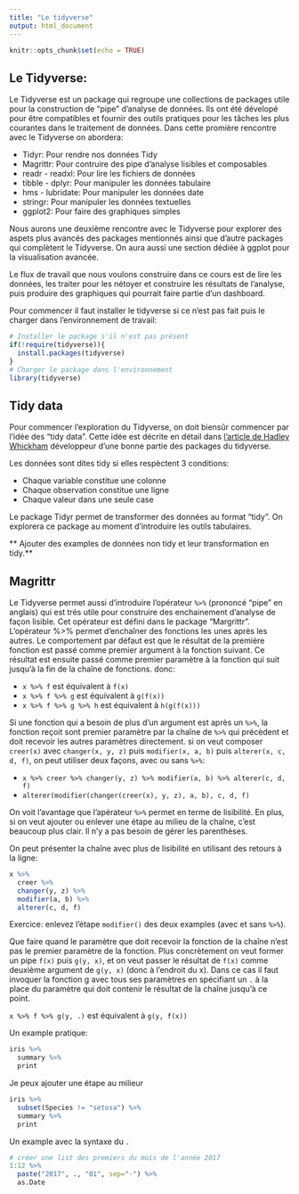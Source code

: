 ```yaml
---
title: "Le tidyverse"
output: html_document
---
```


```r
knitr::opts_chunk$set(echo = TRUE)
```

## Le Tidyverse:

Le Tidyverse est un package qui regroupe une collections de packages utile pour la construction de "pipe" d'analyse de données. Ils ont été dévelopé pour être compatibles et fournir des outils pratiques pour les tâches les plus courantes dans le traitement de données. Dans cette promière rencontre avec le Tidyverse on abordera:

- Tidyr:            Pour rendre nos données Tidy
- Magrittr:         Pour contruire des pipe d'analyse lisibles et composables
- readr - readxl:   Pour lire les fichiers de données
- tibble - dplyr:   Pour manipuler les données tabulaire     
- hms - lubridate:  Pour manipuler les données date
- stringr:          Pour manipuler les données textuelles
- ggplot2:          Pour faire des graphiques simples

Nous aurons une deuxième rencontre avec le Tidyverse pour explorer des aspets plus avancés des packages mentionnés ainsi que d'autre packages qui complètent le Tidyverse. On aura aussi une section dédiée à ggplot pour la visualisation avancée.

Le flux de travail que nous voulons construire dans ce cours est de lire les données, les traiter pour les nétoyer et construire les résultats de l'analyse, puis produire des graphiques qui pourrait faire partie d'un dashboard.

Pour commencer il faut installer le tidyverse si ce n'est pas fait puis le charger dans l'environnement de travail: 

```r
# Installer le package s'il n'est pas présent 
if(!require(tidyverse)){
  install.packages(tidyverse)
}
# Charger le package dans l'environnement
library(tidyverse)
```

## Tidy data

Pour commencer l'exploration du Tidyverse, on doit biensûr commencer par l'idée des "tidy data". Cette idée est décrite en détail dans [l'article de Hadley Whickham](http://vita.had.co.nz/papers/tidy-data.html) développeur d'une bonne partie des packages du tidyverse. 

Les données sont dites tidy si elles respèctent 3 conditions:

- Chaque variable constitue une colonne
- Chaque observation constitue une ligne
- Chaque valeur dans une seule case

Le package Tidyr permet de transformer des données au format "tidy". On explorera ce package au moment d'introduire les outils tabulaires. 

** Ajouter des examples de données non tidy et leur transformation en tidy.**

## Magrittr

Le Tidyverse permet aussi d'introduire l'opérateur `%>%` (prononcé "pipe" en anglais) qui est trés utile pour construire des enchainement d'analyse de façon lisible. Cet opérateur est défini dans le package "Margrittr".
L'opérateur %>% permet d'enchaîner des fonctions les unes après les autres. Le comportement par défaut est que le résultat de la première fonction est passé comme premier argument à la fonction suivant. Ce résultat est ensuite passé comme premier paramètre à la fonction qui suit jusqu'à la fin de la chaîne de fonctions.
donc:

- `x %>% f` est équivalent à `f(x)`
- `x %>% f %>% g` est équivalent à `g(f(x))`
- `x %>% f %>% g %>% h` est équivalent à `h(g(f(x)))`

Si une fonction qui a besoin de plus d'un argument est après un `%>%`, la fonction reçoit sont premier paramètre par la chaîne de `%>%` qui précèdent et doit recevoir les autres paramètres directement. si on veut composer `creer(x)` avec `changer(x, y, z)` puis `modifier(x, a, b)` puis `alterer(x, c, d, f)`, on peut utiliser deux façons, avec ou sans `%>%`:

- `x %>% creer %>% changer(y, z) %>% modifier(a, b) %>% alterer(c, d, f)`
- `alterer(modifier(changer(creer(x), y, z), a, b), c, d, f)`

On voit l'avantage que l'apérateur `%>%` permet en terme de lisibilité. En plus, si on veut ajouter ou enlever une étape au milieu de la chaîne, c'est beaucoup plus clair. Il n'y a pas besoin de gérer les parenthèses. 

On peut présenter la chaîne avec plus de lisibilité en utilisant des retours à la ligne:
```r
x %>% 
  creer %>% 
  changer(y, z) %>% 
  modifier(a, b) %>% 
  alterer(c, d, f)
```

Exercice: enlevez l'étape `modifier()` des deux examples (avec et sans `%>%`).

Que faire quand le paramètre que doit recevoir la fonction de la chaîne n'est pas le premier paramètre de la fonction. Plus concrètement on veut former un pipe `f(x)` puis `g(y, x)`, et on veut passer le résultat de `f(x)` comme deuxième argument de `g(y, x)` (donc à l'endroit du x). 
Dans ce cas il faut invoquer la fonction g avec tous ses paramètres en spécifiant un `.` à la place du paramètre qui doit contenir le résultat de la chaîne jusqu'à ce point.

`x %>% f %>% g(y, .)` est équivalent à `g(y, f(x))`

Un example pratique: 

```r
iris %>% 
  summary %>%
  print
```

Je peux ajouter une étape au milieur
```r
iris %>% 
  subset(Species != "setosa") %>%
  summary %>%
  print
```

Un example avec la syntaxe du `.`
```r
# créer une list des premiers du mois de l'année 2017
1:12 %>%
  paste("2017", ., "01", sep="-") %>%
  as.Date 
```


